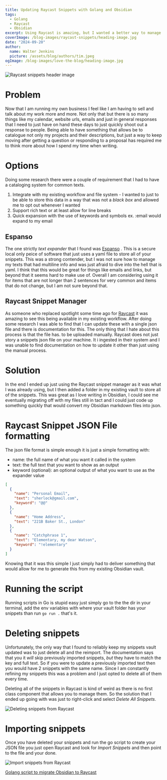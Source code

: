 ```yaml
---
title: Updating Raycast Snippets with Golang and Obsidian
tags:
  - Golang
  - Raycast
  - Obsidian
excerpt: Using Raycast is amazing, but I wanted a better way to manage my snippets vault
coverImage: /blog-images/raycast-snippets/heading-image.jpg
date: "2024-09-20"
author:
  name: Walter Jenkins
  picture: /assets/blog/authors/tim.jpeg
ogImage: /blog-images/love-the-blog/heading-image.jpg
---
```


![Raycast snippets header image](/blog-images/raycast-snippets/heading-image.jpg)

# Problem

Now that I am running my own business I feel like I am having to sell and talk about my work more and more. Not only that but there is so many things like my calendar, website urls, emails and just in general responses that I need to just have on hand these days to just quickly shoot out a response to people. Being able to have something that allows be to catalogue not only my projects and their descriptions, but just a way to keep moving after getting a question or responding to a proposal has required me to think more about how I spend my time when writing.

# Options

Doing some research there were a couple of requirement that I had to have a cataloging system for common texts.

1. Integrate with my existing workflow and file system - I wanted to just to be able to store this data in a way that was not a _black box_ and allowed me to opt out whenever I wanted
2. Support rich text or at least allow for line breaks
3. Quick expansion with the use of keywords and symbols ex. :email would expand to my email

## Espanso

The one strictly _text expander_ that I found was [Espanso](https://espanso.org/) . This is a secure local only peice of software that just uses a yaml file to store all of your snippets. This was a strong contender, but I was not sure how to manage my texts that had multiline info and was just afraid to dive into the hell that is yaml. I think that this would be great for things like emails and links, but beyond that it seems hard to make use of. Overall I am considering using it for items that are not longer than 2 sentences for very common and items that do not change, but I am not sure beyond that.

## Raycast Snippet Manager

As someone who replaced spotlight some time ago for [Raycast](https://www.raycast.com/core-features/snippets) it was amazing to see this being available in my existing workflow. After doing some research I was able to find that I can update these with a single json file and there is documentation for this. The only thing that I hate about this process is that the file has. to be uploaded manually. Raycast does not just story a snippets json file on your machine. It i ingested in their system and I was unable to find documentation on how to update it other than just using the manual process.

# Solution

In the end I ended up just using the Raycast snippet manager as it was what I was already using, but I then added a folder in my existing vault to store all of the snippets. This was great as I love writing in Obsidian, I could see me eventually migrating off with my files still in tact and I could just code up something quickly that would convert my Obsidian markdown files into json.

# Raycast Snippet JSON File formatting

The json file format is simple enough it is just a simple formatting with:

- name: the full name of what you want it called in the system
- text: the full text that you want to show as an output
- keyword (optional): an optional output of what you want to use as the expander value

```json
[
  {
    "name": "Personal Email",
    "text": "sherlock@gmail.com",
    "keyword": "@@"
  },
  {
    "name": "Home Address",
    "text": "221B Baker St., London"
  },
  {
    "name": "Catchphrase 1",
    "text": "Elementary, my dear Watson",
    "keyword": "!elementary"
  }
]
```

Knowing that it was this simple I just simply had to deliver something that would allow for me to generate this from my existing Obsidian vault.

# Running the script

Running scripts in Go is stupid easy just simply go to the the dir in your terminal, add the env variables with where your vault folder has your snippets than run `go run .` that's it.

# Deleting snippets

Unfortunately, the only way that I found to reliably keep my snippets vault updated was to just delete all and the reimport. The documentation says that you it _will_ skip previously imported snippets, _but_ they have to match the key and full text. So if you were to update a previously imported text then you would have 2 snippets with the same name. Since I am constantly refining my snippets this was a problem and I just opted to delete all of them every time.

Deleting all of the snippets in Raycast is kind of weird as there is no first class component that allows you to manage them. So the solution that I ended up going with was just to right-click and select _Delete All Snippets_.

![Deleting snippets from Raycast](/blog-images/raycast-snippets/deleting-snippets.png)

# Importing snippets

Once you have deleted your snippets and run the go script to create your JSON file you just open Raycast and look for _Import Snippets_ and then point to the file and your done.

![Import snippets from Raycast](/blog-images/raycast-snippets/import-snippets.png)

[Golang script to migrate Obsidian to Raycast](https://gist.github.com/AvidDabbler/df3705ff1c77c7646c49458a69b98f2b)
